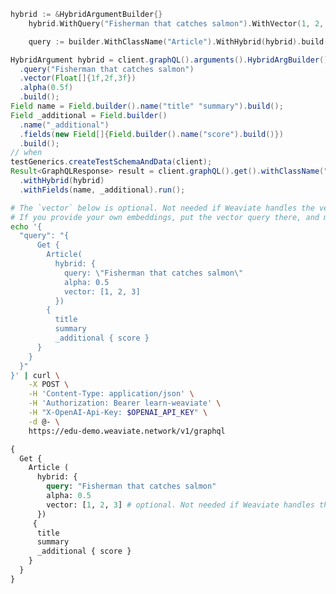 

<Tabs className="code" groupId="languages">
<TabItem value="py" label="Python">
  <FilteredTextBlock
    text={PyCode}
    startMarker="START GraphQLHybridWithVector"
    endMarker="END GraphQLHybridWithVector"
    language="py"
  />
</TabItem>
<TabItem value="go" label="Go">

```go
hybrid := &HybridArgumentBuilder{}
	hybrid.WithQuery("Fisherman that catches salmon").WithVector(1, 2, 3).WithAlpha(0.5)

	query := builder.WithClassName("Article").WithHybrid(hybrid).build()
```

</TabItem>
<TabItem value="java" label="Java">

```java
HybridArgument hybrid = client.graphQL().arguments().HybridArgBuilder()
  .query("Fisherman that catches salmon")
  .vector(Float[]{1f,2f,3f})
  .alpha(0.5f)
  .build();
Field name = Field.builder().name("title" "summary").build();
Field _additional = Field.builder()
  .name("_additional")
  .fields(new Field[]{Field.builder().name("score").build()})
  .build();
// when
testGenerics.createTestSchemaAndData(client);
Result<GraphQLResponse> result = client.graphQL().get().withClassName("Article")
  .withHybrid(hybrid)
  .withFields(name, _additional).run();
```

</TabItem>
<TabItem value="curl" label="Curl">

```bash
# The `vector` below is optional. Not needed if Weaviate handles the vectorization.
# If you provide your own embeddings, put the vector query there, and make sure it has the correct number of dimensions.
echo '{
  "query": "{
      Get {
        Article(
          hybrid: {
            query: \"Fisherman that catches salmon\"
            alpha: 0.5
            vector: [1, 2, 3]
          })
        {
          title
          summary
          _additional { score }
      }
    }
  }"
}' | curl \
    -X POST \
    -H 'Content-Type: application/json' \
    -H 'Authorization: Bearer learn-weaviate' \
    -H "X-OpenAI-Api-Key: $OPENAI_API_KEY" \
    -d @- \
    https://edu-demo.weaviate.network/v1/graphql
```

</TabItem>
<TabItem value="graphql" label="GraphQL">

```graphql
{
  Get {
    Article (
      hybrid: {
        query: "Fisherman that catches salmon"
        alpha: 0.5
        vector: [1, 2, 3] # optional. Not needed if Weaviate handles the vectorization. If you provide your own embeddings, put the vector query here.
      })
     {
      title
      summary
      _additional { score }
    }
  }
}
```

</TabItem>
</Tabs>

